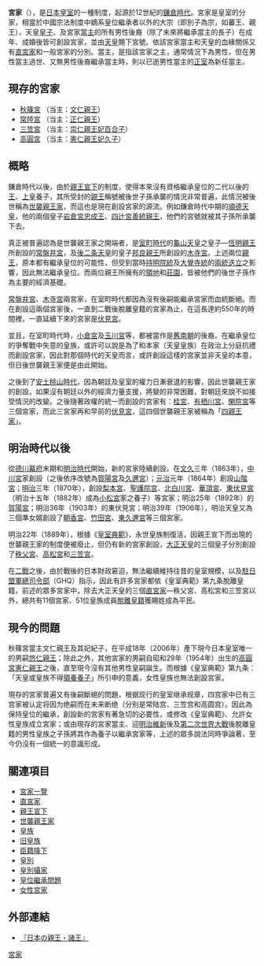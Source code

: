 '''宮家'''（{{jpn|j=宮家|hg=みやけ|rm=Miyake|f=y}}），是[[日本皇室|日本皇室]]的一種制度，起源於12世紀的[[鎌倉時代|鎌倉時代]]。宮家是皇室的分家，相當於中國宗法制度中嫡系皇位繼承者以外的大宗（即別子為宗，如蕃王、親王），天皇[[皇子|皇子]]、及宮家[[當主|當主]]的所有男性後裔（除了未來將繼承當主的長子）在成年、成婚後皆可創設宮家，並由[[天皇|天皇]]賜下宮號。依該宮家當主和天皇的血緣關係又有[[直宮家|直宮家]]和一般宮家的分別。當主，是指該宮家之主，通常情況下為男性，但在男性當主過世、又無男性後裔繼承當主時，則以已逝男性當主的[[正室|正室]]為新任當主。

== 現存的宮家 ==
*[[秋篠宮|秋篠宮]] （当主：[[秋篠宮文仁親王|文仁親王]]）
*[[常陸宮|常陸宮]] （当主：[[常陸宮正仁親王|正仁親王]]） 
*[[三笠宮|三笠宮]] （当主：[[崇仁親王妃百合子|崇仁親王妃百合子]]）  
*[[高圓宮|高圓宮]] （当主：[[憲仁親王妃久子|憲仁親王妃久子]]）

== 概略 ==
{{see|世襲親王家}}
鎌倉時代以後，由於[[親王宣下|親王宣下]]的制度，使得本來沒有資格繼承皇位的二代以後的[[王|王]]、[[上皇|上皇]]養子，其所受封的[[親王|親王]]稱號被後世子孫承襲的情況非常普遍，此情況被後世稱為[[世襲親王家|世襲親王家]]，而這也是現在創設宮家的源流。例如鎌倉時代中期的[[順德天皇|順德天皇]]，他的兩個皇子[[岩倉宮忠成王|岩倉宮忠成王]]、[[四辻宮善統親王|四辻宮善統親王]]，他們的宮號就被其子孫所承襲下去。

真正被普遍認為是世襲親王家之開端者，是[[室町時代|室町時代]]的[[龜山天皇|龜山天皇]]之皇子—[[恆明親王|恆明親王]]所創設的[[常盤井宮|常盤井宮]]，及[[後二条天皇|後二条天皇]]的皇子[[邦良親王|邦良親王]]所創設的[[木寺宮|木寺宮]]。上述兩位[[親王|親王]]，原本都有繼承皇位的可能性，但受到當時[[持明院統|持明院統]]及[[大覺寺統|大覺寺統]]的[[兩統迭立|兩統迭立]]之影響，因此無法繼承皇位。而兩位親王所擁有的[[領地|領地]]和[[莊園_(日本)|莊園]]，皆被他們的後世子孫作為主要的經濟基礎。

[[常盤井宮|常盤井宮]]、[[木寺宮|木寺宮]]兩宮家，在室町時代都因為沒有後嗣能繼承宮家而血統斷絕。而在創設這兩個宮家後，一直到二戰後脫離皇籍的宮家為止，在這長達約550年的時間裡，一直延續下來的宮家是[[伏見宮|伏見宮]]。

並且，在室町時代時，[[小倉宮|小倉宮]]及[[玉川宮|玉川宮]]等，都被當作是[[舊南朝|舊南朝]]的後裔。在繼承皇位的爭奪戰中失意的皇族，或許可以說是為了和本家（天皇皇族）在政治上分庭抗禮而創設宮家，因此對那個時代的天皇而言，或許創設這樣的宮家並非天皇的本意，但日後世襲親王家便是由此開始。

之後到了[[安土桃山時代|安土桃山時代]]，因為朝廷及皇室的權力日漸衰退的影響，因此世襲親王家的創設，如果沒有朝廷以外的經濟力量支援，將變的非常困難，對朝廷來說不如接受情況的改變。之後隨著政權的統一而創設的宮家有：[[桂宮|桂宮]]、[[有栖川宮|有栖川宮]]、[[閑院宮|閑院宮]]等三個宮家，而此三宮家再和早前的[[伏見宮|伏見宮]]，這四個世襲親王家被稱為「[[四親王家|四親王家]]」。

== 明治時代以後 ==

從[[德川幕府|德川幕府]]末期和[[明治時代|明治時代]]開始，新的宮家陸續創設。在[[文久|文久]]三年（1863年），[[中川宮|中川宮]]家創設（之後依序改號為[[賀陽宮|賀陽宮]]及[[久邇宮|久邇宮]]）；[[元治|元治]]元年（1864年）創設[[山階宮|山階宮]]；[[明治|明治]]三年（1870年），創設[[梨本宮|梨本宮]]、[[聖護院宮|聖護院宮]]、[[北白川宮|北白川宮]]、[[華頂宮|華頂宮]]、[[東伏見宮|東伏見宮]]（明治十五年（1882年）成為[[小松宮|小松宮]]家之養子）等宮家；明治25年（1892年）的[[賀陽宮|賀陽宮]]；明治36年（1903年）的東伏見宮；明治39年（1906年），明治天皇又為三個準女婿創設了[[朝香宮|朝香宮]]、[[竹田宮|竹田宮]]、[[東久邇宮|東久邇宮]]等三個宮家。

明治22年（1889年），根據《[[皇室典範|皇室典範]]》，永世皇族制復活，因親王宣下而出現的世襲親王家的制度便被廢止，但仍有新的宮家創設，[[大正天皇|大正天皇]]的三個皇子分別創設了[[秩父宮|秩父宮]]、[[高松宮|高松宮]]和[[三笠宮|三笠宮]]。

在[[二戰|二戰]]之後，由於戰後的日本財政窘迫，無法繼續維持往昔的皇室規模，以及[[駐日盟軍總司令部|駐日盟軍總司令部]]（GHQ）指示，因此有許多宮家都依《皇室典範》第九条脫離皇籍，前述的眾多宮家中，除去大正天皇的三個[[直宮家|直宮家]]—秩父宮、高松宮和三笠宮以外，總共有11個宮家、51位皇族成員[[臣籍降下|脫離皇籍]]獲賜姓成為平民。

== 現今的問題 ==
秋篠宮當主文仁親王及其妃紀子，在平成18年（2006年）產下現今日本皇室唯一的男嗣[[悠仁親王|悠仁親王]]；除此之外，其他宮家的男嗣自昭和29年（1954年）出生的[[高圓宮憲仁親王|高圓宮憲仁親王]]之後，直至現今沒有其他男性皇嗣誕生。而根據《皇室典範》第九条：「天皇或皇族不得[[領養|領養]][[養子|養子]]」所引申的意義，女性皇族也無法創設宮家。

現存的宮家普遍又有後嗣斷絕的問題，根据现行的皇室继承规章，四宫家中已有三宫家被认定将因为绝嗣而在未来断绝（分别是常陆宫、三笠宫和高圆宫）。因此為保持皇位的繼承，創設新的宮家有著急切的必要性，或修改《皇室典範》、允許女性皇族成立宮家；或由現存的宮家當主、迎[[明治維新|明治維新]]後及[[第二次世界大戰|第二次世界大戰]]後脫離皇籍的男性皇族之子孫將其作為養子以繼承宮家等，上述的眾多說法同時爭論著，至今仍沒有一個統一的意識形成。

== 關連項目 ==
*[[宮家一覽|宮家一覽]]
*[[直宮家|直宮家]]
*[[親王宣下|親王宣下]]
*[[世襲親王家|世襲親王家]]
*[[皇族|皇族]]
*[[旧皇族|旧皇族]]
*[[臣籍降下|臣籍降下]]
*[[皇別|皇別]]
*[[皇別攝家|皇別攝家]]
*[[皇位繼承問題|皇位繼承問題]]
*[[女性宮家|女性宮家]]

==外部連結==
*[https://web.archive.org/web/20080623201809/http://www.geocities.jp/ahmadjan_aqsaqal/ssk.html 『日本の親王・諸王』]

{{日本宫家}}
{{天皇項目}}

[[Category:宮家|]]